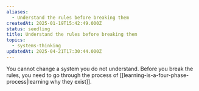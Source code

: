 ```yaml
---
aliases:
  - Understand the rules before breaking them
createdAt: 2025-01-19T15:42:49.000Z
status: seedling
title: Understand the rules before breaking them
topics:
  - systems-thinking
updatedAt: 2025-04-21T17:30:44.000Z
---
```

You cannot change a system you do not understand. Before you break the rules, you need to go through the process of [[learning-is-a-four-phase-process|learning why they exist]].
